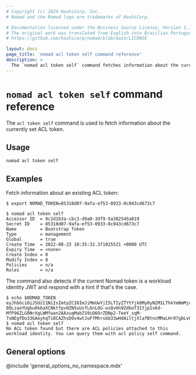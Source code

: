 ```yaml
---
# Copyright (c) 2024 HashiCorp, Inc.
# Nomad and the Nomad logo are trademarks of HashiCorp.

# Documentation licensed under the Business Source License, Version 1.1.
# The original work was translated from English into Brazilian Portuguese.
# https://github.com/hashicorp/nomad/blob/main/LICENSE

layout: docs
page_title: 'nomad acl token self command reference'
description: >
  The `nomad acl token self` command fetches information about the currently set access control list (ACL) token. Review accessor ID, secret ID, name, type, global scope, time to live (TTL), policies, and roles.
---
```


# `nomad acl token self` command reference

The `acl token self` command is used to fetch information about the currently
set ACL token.

## Usage

```plaintext
nomad acl token self
```

## Examples

Fetch information about an existing ACL token:

```shell-session
$ export NOMAD_TOKEN=85310d07-9afa-ef53-0933-0c043cd673c7

$ nomad acl token self
Accessor ID  = 9c2d1b3a-cbc3-d9a0-3df9-5a382545a819
Secret ID    = 85310d07-9afa-ef53-0933-0c043cd673c7
Name         = Bootstrap Token
Type         = management
Global       = true
Create Time  = 2022-08-23 10:35:32.371025521 +0000 UTC
Expiry Time  = <none>
Create Index = 8
Modify Index = 8
Policies     = n/a
Roles        = n/a
```

The command also detects if the current Nomad token is a workload identity
JWT and respond with a hint if that's the case.

```shell-session
$ echo $NOMAD_TOKEN
eyJhbGciOiJSUzI1NiIsImtpZCI6ImJiMmUwYjI5LTIyZTYtYjk0My0yN2M1LThkYmNmMjc5ODM0MCIsInR5cCI6IkpXVCJ9.eyJhdWQiOiJub21hZHByb2plY3QuaW8iLCJpYXQiOjE3NDM2OTI5NzksImp0aSI6IjJmOWI3ZGRmLWU1M2ItZGMxNS1kMzU4LTAyMDk5NjE1NThlMyIsIm5iZiI6MTc0MzY5Mjk3OSwibm9tYWRfYWxsb2NhdGlvbl9pZCI6IjhjMGJjMWFjLWRlMzMtYTNlYi03YWUwLTZiZjM3OGY5YzcxYiIsIm5vbWFkX2pvYl9pZCI6Im5vbWFkIiwibm9tYWRfbmFtZXNwYWNlIjoiZGVmYXVsdCIsIm5vbWFkX3Rhc2siOiJzZXJ2ZXIiLCJzdWIiOiJnbG9iYWw6ZGVmYXVsdDpub21hZDpub21hZDpzZXJ2ZXI6ZGVmYXVsdCJ9.IDZWTqGWRURDwI5OvO3LLjCsU1qzg6LEG4q5S7CfZawUXzMqAOoYajI_nynOGJp2aU77MqUyJmdFtrIBMoQnIxclEwNl9DkhfOrgjBsWefn9JqKEpORGD-0OLzaoYUgbu0k6aXCNktfpvHZN5uUsfL6nLOG-osQvHn9ZdboT31tjp1v6d-MfP96ZLG0NrXgLWMfwan2AAzuqMabIS9iO6OrZDNp2-TeeY_sqM-7sNEgfDo33GAeyhqTi8CAZhsDOv4wtJuFfMhrsbb33wHdAiltjXlafBtncMMaLHr07gbLvOMfty2_193i4Yi3H2PgPr7c4BYHoXyQJhFchDyYmFA
$ nomad acl token self
No ACL token found but there are ACL policies attached to this workload identity. You can query them with acl policy self command.
```

## General options

@include 'general_options_no_namespace.mdx'
